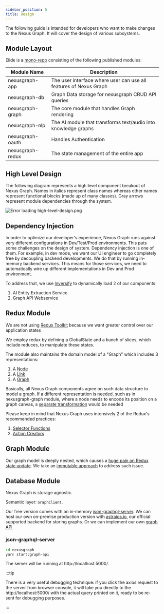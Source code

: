 ```yaml
---
sidebar_position: 5
title: Design
---
```



The following guide is intended for developers who want to make changes to the Nexus Graph. It will cover the design of
various subsystems.

Module Layout
-------------

Elide is a [mono-repo](https://qubitpi.github.io/monorepo.tools/) consisting of the following published modules:

| Module Name      | Description                                                       |
|------------------|-------------------------------------------------------------------|
| nexusgraph-app   | The user interface where user can use all features of Nexus Graph |
| nexusgraph-db    | Graph Data storage for nexusgraph CRUD API queries                |
| nexusgraph-graph | The core module that handles Graph rendering                      |
| nexusgraph-nlp   | The AI module that transforms text/audio into knowledge graphs    |
| nexusgraph-oauth | Handles Authentication                                            |
| nexusgraph-redux | The state management of the entire app                            |

High Level Design
-----------------

The following diagram represents a high level component breakout of Nexus Graph. Names in italics represent class names
whereas other names represent functional blocks (made up of many classes). Gray arrows represent module dependencies
through the system.

![Error loading high-level-design.png](./img/high-level-design.png)

Dependency Injection
--------------------

In order to optimize our developer's experience, Nexus Graph runs against very different configurations in
Dev/Test/Prod environments. This puts some challenges on the design of system. Dependency injection is one of them.
For example, in dev mode, we want our UI engineer to go completely free by decoupling backend developments. We do that
by running in-memory backend services. This means for those services, we need to automatically wire up different
implementations in Dev and Prod environment.

To address that, we use [Inversify] to dynamically load 2 of our components:

1. AI Entity Extraction Service
2. Graph API Webservice

Redux Module
------------

We are not using [Redux Toolkit](https://redux-toolkit.qubitpi.org/) because we want greater control over our
application states

We employ redux by defining a GlobalState and a bunch of slices, which include reduces, to manipulate these states.

The module also maintains the domain model of a "Graph" which includes 3 representations:

1. A [Node][Graph Node]
2. A [Link][Graph Link]
3. A [Graph][Graph]

Basically, all Nexus Graph components agree on such data structure to model a graph. If a different representation is
needed, such as in nexusgraph-graph module, where a node needs to encode its position on a graph canvas, a
[separate transformation](https://nexusgraph.qubitpi.org/api/functions/nexusgraph_graph_src_mappers.mapToBasicNodes.html)
would be needed

Please keep in mind that Nexus Graph uses intensively 2 of the Redux's recommended practices:

1. [Selector Functions][Redux Action Creators]
2. [Action Creators][Redux Selector Functions]

Graph Module
------------

Our graph model is deeply nested, which causes a
[huge pain on Redux state update](https://stackoverflow.com/questions/62373936/component-not-updating-on-deeply-nested-redux-object).
We take an
[immutable approach](https://redux.qubitpi.org/usage/structuring-reducers/immutable-update-patterns/#immutable-update-utility-libraries)
to address such issue.

Database Module
---------------

Nexus Graph is storage agnostic.

Semantic layer: `GraphClient`.

Our free version comes with an in-memory [json-graphql-server]. We can host our own on-premise production version with
[astraios.io], our official supported backend for storing graphs. Or we can implement our own [graph API](#graph-api)

### json-graphql-server

```bash
cd nexusgraph
yarn start:graph-api
```

The server will be running at http://localhost:5000/.

:::tip

There is a very useful debugging technique: if you click the axios request to the server from browser console, it will
take you directly to the http://localhost:5000/ with the actual query printed on it, ready to be re-sent for debugging
purposes.

:::

[astraios.io]: https://astraios.io

[json-graphql-server]: https://github.com/QubitPi/json-graphql-server

[Graph]: https://nexusgraph.qubitpi.org/api/interfaces/nexusgraph_redux_src_graph_graphDuck.Graph.html
[Graph Link]: https://nexusgraph.qubitpi.org/api/interfaces/nexusgraph_redux_src_graph_graphDuck.Link.html
[Graph Node]: https://nexusgraph.qubitpi.org/api/interfaces/nexusgraph_redux_src_graph_graphDuck.Node.html

[Inversify]:https://inversify.qubitpi.org/

[Redux Action Creators]: https://redux.qubitpi.org/style-guide/#use-action-creators
[Redux Selector Functions]: https://redux.qubitpi.org/usage/deriving-data-selectors/#basic-selector-concepts
